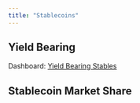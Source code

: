 ```yaml
---
title: "Stablecoins"
---
```



## Yield Bearing
Dashboard: [Yield Bearing Stables](yield_bearing.html)

## Stablecoin Market Share